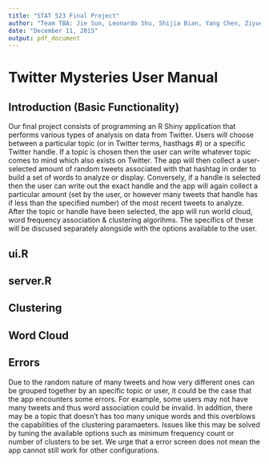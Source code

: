 ```yaml
---
title: "STAT 523 Final Project"
author: "Team TBA: Jie Sun, Leonardo Shu, Shijia Bian, Yang Chen, Ziyue Zeng"
date: "December 11, 2015"
output: pdf_document
---
```


# Twitter Mysteries User Manual #

## Introduction (Basic Functionality)
Our final project consists of programming an R Shiny application that performs various types of analysis on data from Twitter. Users will choose between a particular topic (or in Twitter terms, hasthags #) or a specific Twitter handle. If a topic is chosen then the user can write whatever topic comes to mind which also exists on Twitter. The app will then collect a user-selected amount of random tweets associated with that hashtag in order to build a set of words to analyze or display. Conversely, if a handle is selected then the user can write out the exact handle and the app will again collect a particular amount (set by the user, or however many tweets that handle has if less than the specified number) of the most recent tweets to analyze. After the topic or handle have been selected, the app will run world cloud, word frequency association & clustering algorihms. The specifics of these will be discused separately alongside with the options available to the user.

## ui.R


## server.R


## Clustering


## Word Cloud


## Errors
Due to the random nature of many tweets and how very different ones can be grouped together by an specific topic or user, it could be the case that the app encounters some errors. For example, some users may not have many tweets and thus word association could be invalid. In addition, there may be a topic that doesn't has too many unique words and this overblows the capabilities of the clustering paramaeters. Issues like this may be solved by tuning the available options such as minimum frequency count or number of clusters to be set. We urge that a error screen does not mean the app cannot still work for other configurations.
